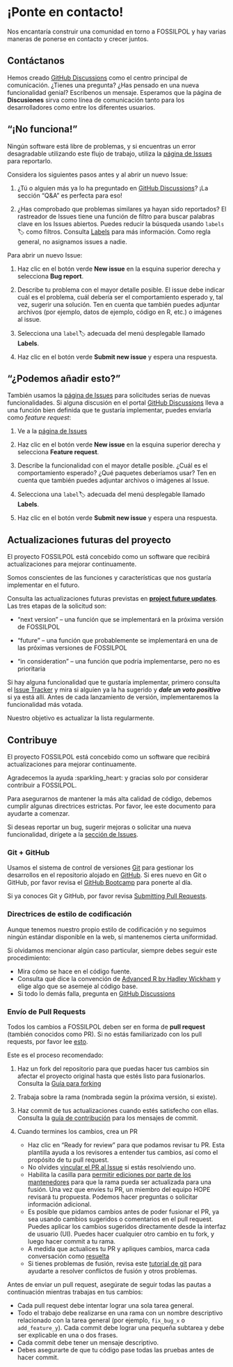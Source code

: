 # ¡Ponte en contacto!

Nos encantaría construir una comunidad en torno a FOSSILPOL y hay varias maneras de ponerse en contacto y crecer juntos.

## Contáctanos

Hemos creado [GitHub Discussions](https://github.com/HOPE-UIB-BIO/FOSSILPOL-issues/discussions) como el centro principal de comunicación. ¿Tienes una pregunta? ¿Has pensado en una nueva funcionalidad genial? Escríbenos un mensaje. Esperamos que la página de **Discusiones** sirva como línea de comunicación tanto para los desarrolladores como entre los diferentes usuarios.

## "¡No funciona!"

Ningún software está libre de problemas, y si encuentras un error desagradable utilizando este flujo de trabajo, utiliza la [página de Issues](https://github.com/HOPE-UIB-BIO/FOSSILPOL-issues/issues) para reportarlo.

Considera los siguientes pasos antes y al abrir un nuevo Issue:

1. ¿Tú o alguien más ya lo ha preguntado en [GitHub Discussions](https://github.com/HOPE-UIB-BIO/FOSSILPOL-issues/discussions)? ¡La sección "Q&A" es perfecta para eso!

2. ¿Has comprobado que problemas similares ya hayan sido reportados? El rastreador de Issues tiene una función de filtro para buscar palabras clave en los Issues abiertos. Puedes reducir la búsqueda usando `labels`🏷️ como filtros. Consulta [Labels](https://docs.github.com/en/issues/using-labels-and-milestones-to-track-work/managing-labels) para más información. Como regla general, no asignamos issues a nadie.

Para abrir un nuevo Issue:

1. Haz clic en el botón verde **New issue** en la esquina superior derecha y selecciona **Bug report**.

2. Describe tu problema con el mayor detalle posible. El issue debe indicar cuál es el problema, cuál debería ser el comportamiento esperado y, tal vez, sugerir una solución. Ten en cuenta que también puedes adjuntar archivos (por ejemplo, datos de ejemplo, código en R, etc.) o imágenes al issue.

3. Selecciona una `label`🏷️ adecuada del menú desplegable llamado **Labels**.

4. Haz clic en el botón verde **Submit new issue** y espera una respuesta.

## "¿Podemos añadir esto?"

También usamos la [página de Issues](https://github.com/HOPE-UIB-BIO/FOSSILPOL-issues/issues) para solicitudes serias de nuevas funcionalidades. Si alguna discusión en el portal [GitHub Discussions](https://github.com/HOPE-UIB-BIO/FOSSILPOL-issues/discussions) lleva a una función bien definida que te gustaría implementar, puedes enviarla como *feature request*:

1. Ve a la [página de Issues](https://github.com/HOPE-UIB-BIO/FOSSILPOL-issues/issues)

2. Haz clic en el botón verde **New issue** en la esquina superior derecha y selecciona **Feature request**.

3. Describe la funcionalidad con el mayor detalle posible. ¿Cuál es el comportamiento esperado? ¿Qué paquetes deberíamos usar? Ten en cuenta que también puedes adjuntar archivos o imágenes al Issue.

4. Selecciona una `label`🏷️ adecuada del menú desplegable llamado **Labels**.

5. Haz clic en el botón verde **Submit new issue** y espera una respuesta.

## Actualizaciones futuras del proyecto

El proyecto FOSSILPOL está concebido como un software que recibirá actualizaciones para mejorar continuamente.

Somos conscientes de las funciones y características que nos gustaría implementar en el futuro.

Consulta las actualizaciones futuras previstas en **[project future updates](https://github.com/orgs/HOPE-UIB-BIO/projects/3)**. Las tres etapas de la solicitud son:

* "next version" – una función que se implementará en la próxima versión de FOSSILPOL

* "future" – una función que probablemente se implementará en una de las próximas versiones de FOSSILPOL

* "in consideration" – una función que podría implementarse, pero no es prioritaria

Si hay alguna funcionalidad que te gustaría implementar, primero consulta el [Issue Tracker](https://github.com/HOPE-UIB-BIO/FOSSILPOL-issues/issues) y mira si alguien ya la ha sugerido y ***dale un voto positivo*** si ya está allí. Antes de cada lanzamiento de versión, implementaremos la funcionalidad más votada.

Nuestro objetivo es actualizar la lista regularmente.

## Contribuye

El proyecto FOSSILPOL está concebido como un software que recibirá actualizaciones para mejorar continuamente.

Agradecemos la ayuda :sparkling_heart: y gracias solo por considerar contribuir a FOSSILPOL.

Para asegurarnos de mantener la más alta calidad de código, debemos cumplir algunas directrices estrictas. Por favor, lee este documento para ayudarte a comenzar.

Si deseas reportar un bug, sugerir mejoras o solicitar una nueva
funcionalidad, dirígete a la [sección de Issues](#it-does-not-work).

### Git + GitHub

Usamos el sistema de control de versiones [Git](https://git-scm.com/) para gestionar los desarrollos en el repositorio alojado en [GitHub](https://github.com). Si eres nuevo en Git o GitHub, por favor revisa el
[GitHub Bootcamp](https://help.github.com/categories/bootcamp/) para ponerte al día.

Si ya conoces Git y GitHub, por favor revisa
[Submitting Pull Requests](#submitting-pull-requests).

### Directrices de estilo de codificación

Aunque tenemos nuestro propio estilo de codificación y no seguimos ningún estándar disponible en la web, sí mantenemos cierta uniformidad.

Si olvidamos mencionar algún caso particular, siempre debes seguir este procedimiento:

* Mira cómo se hace en el código fuente.
* Consulta qué dice la convención de [Advanced R by Hadley Wickham](http://adv-r.had.co.nz/Style.html) y elige algo que se asemeje al código base.
* Si todo lo demás falla, pregunta en [GitHub Discussions](https://github.com/HOPE-UIB-BIO/FOSSILPOL-issues/discussions)

### Envío de Pull Requests

Todos los cambios a FOSSILPOL deben ser en forma de **pull request** (también conocidos como PR). Si no estás familiarizado con los pull requests, por favor lee [esto](https://git-scm.com/book/en/v2/GitHub-Contributing-to-a-Project>).

Este es el proceso recomendado:

1. Haz un fork del repositorio para que puedas hacer tus cambios sin afectar el proyecto original hasta que estés listo para fusionarlos. Consulta la [Guía para forking](https://docs.github.com/en/get-started/quickstart/fork-a-repo#fork-an-example-repository)

2. Trabaja sobre la rama (nombrada según la próxima versión, si existe).

3. Haz commit de tus actualizaciones cuando estés satisfecho con ellas. Consulta la [guía de contribución](https://github.com/atom/atom/blob/master/CONTRIBUTING.md#git-commit-messages) para los mensajes de commit.

4. Cuando termines los cambios, crea un PR
   * Haz clic en "Ready for review" para que podamos revisar tu PR. Esta plantilla ayuda a los revisores a entender tus cambios, así como el propósito de tu pull request.
   * No olvides [vincular el PR al Issue](https://docs.github.com/en/issues/tracking-your-work-with-issues/linking-a-pull-request-to-an-issue) si estás resolviendo uno.
   * Habilita la casilla para [permitir ediciones por parte de los mantenedores](https://docs.github.com/en/pull-requests/collaborating-with-pull-requests/working-with-forks/allowing-changes-to-a-pull-request-branch-created-from-a-fork) para que la rama pueda ser actualizada para una fusión. Una vez que envíes tu PR, un miembro del equipo HOPE revisará tu propuesta. Podemos hacer preguntas o solicitar información adicional.
   * Es posible que pidamos cambios antes de poder fusionar el PR, ya sea usando cambios sugeridos o comentarios en el pull request. Puedes aplicar los cambios sugeridos directamente desde la interfaz de usuario (UI). Puedes hacer cualquier otro cambio en tu fork, y luego hacer commit a tu rama.
   * A medida que actualices tu PR y apliques cambios, marca cada conversación como [resuelta](https://docs.github.com/en/pull-requests/collaborating-with-pull-requests/reviewing-changes-in-pull-requests/commenting-on-a-pull-request#resolving-conversations)
   * Si tienes problemas de fusión, revisa este [tutorial de git](https://lab.github.com/githubtraining/managing-merge-conflicts) para ayudarte a resolver conflictos de fusión y otros problemas.

Antes de enviar un pull request, asegúrate de seguir todas las pautas
a continuación mientras trabajas en tus cambios:

* Cada pull request debe intentar lograr una sola tarea general.
* Todo el trabajo debe realizarse en una rama con un nombre descriptivo relacionado con la tarea general (por ejemplo, `fix_bug_x` o `add_feature_y`). Cada commit debe lograr una pequeña subtarea y debe ser explicable en una o dos frases.
* Cada commit debe tener un mensaje descriptivo.
* Debes asegurarte de que tu código pase todas las pruebas antes de hacer commit.
